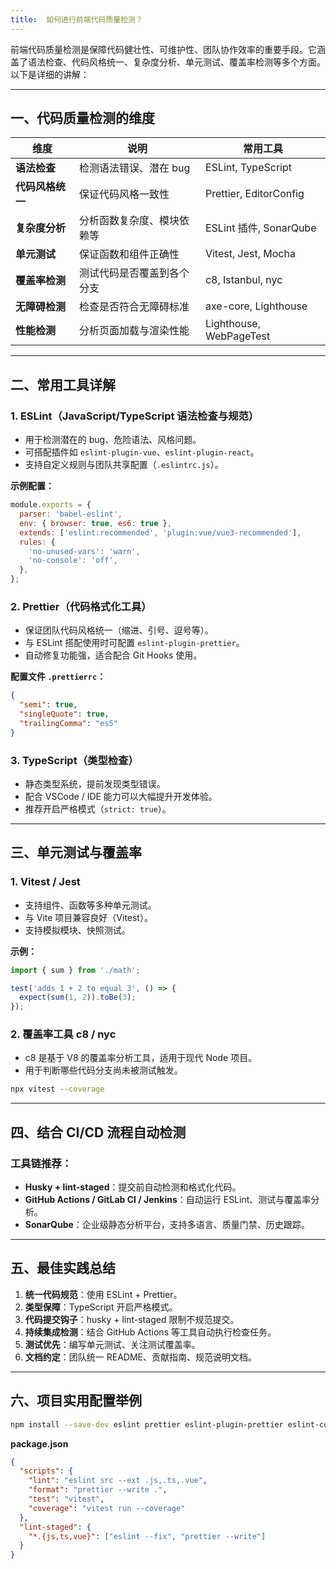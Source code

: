 ```yaml
---
title: 	如何进行前端代码质量检测？
---
```


前端代码质量检测是保障代码健壮性、可维护性、团队协作效率的重要手段。它涵盖了语法检查、代码风格统一、复杂度分析、单元测试、覆盖率检测等多个方面。以下是详细的讲解：

---

## 一、代码质量检测的维度

| 维度         | 说明            | 常用工具                    |
| ---------- | ------------- | ----------------------- |
| **语法检查**   | 检测语法错误、潜在 bug | ESLint, TypeScript      |
| **代码风格统一** | 保证代码风格一致性     | Prettier, EditorConfig  |
| **复杂度分析**  | 分析函数复杂度、模块依赖等 | ESLint 插件, SonarQube    |
| **单元测试**   | 保证函数和组件正确性    | Vitest, Jest, Mocha     |
| **覆盖率检测**  | 测试代码是否覆盖到各个分支 | c8, Istanbul, nyc       |
| **无障碍检测**  | 检查是否符合无障碍标准   | axe-core, Lighthouse    |
| **性能检测**   | 分析页面加载与渲染性能   | Lighthouse, WebPageTest |

---

## 二、常用工具详解

### 1. **ESLint**（JavaScript/TypeScript 语法检查与规范）

* 用于检测潜在的 bug、危险语法、风格问题。
* 可搭配插件如 `eslint-plugin-vue`、`eslint-plugin-react`。
* 支持自定义规则与团队共享配置（`.eslintrc.js`）。

**示例配置：**

```js
module.exports = {
  parser: 'babel-eslint',
  env: { browser: true, es6: true },
  extends: ['eslint:recommended', 'plugin:vue/vue3-recommended'],
  rules: {
    'no-unused-vars': 'warn',
    'no-console': 'off',
  },
};
```

### 2. **Prettier**（代码格式化工具）

* 保证团队代码风格统一（缩进、引号、逗号等）。
* 与 ESLint 搭配使用时可配置 `eslint-plugin-prettier`。
* 自动修复功能强，适合配合 Git Hooks 使用。

**配置文件 `.prettierrc`：**

```json
{
  "semi": true,
  "singleQuote": true,
  "trailingComma": "es5"
}
```

### 3. **TypeScript**（类型检查）

* 静态类型系统，提前发现类型错误。
* 配合 VSCode / IDE 能力可以大幅提升开发体验。
* 推荐开启严格模式（`strict: true`）。

---

## 三、单元测试与覆盖率

### 1. **Vitest / Jest**

* 支持组件、函数等多种单元测试。
* 与 Vite 项目兼容良好（Vitest）。
* 支持模拟模块、快照测试。

**示例：**

```ts
import { sum } from './math';

test('adds 1 + 2 to equal 3', () => {
  expect(sum(1, 2)).toBe(3);
});
```

### 2. **覆盖率工具 c8 / nyc**

* c8 是基于 V8 的覆盖率分析工具，适用于现代 Node 项目。
* 用于判断哪些代码分支尚未被测试触发。

```bash
npx vitest --coverage
```

---

## 四、结合 CI/CD 流程自动检测

### 工具链推荐：

* **Husky + lint-staged**：提交前自动检测和格式化代码。
* **GitHub Actions / GitLab CI / Jenkins**：自动运行 ESLint、测试与覆盖率分析。
* **SonarQube**：企业级静态分析平台，支持多语言、质量门禁、历史跟踪。

---

## 五、最佳实践总结

1. **统一代码规范**：使用 ESLint + Prettier。
2. **类型保障**：TypeScript 开启严格模式。
3. **代码提交钩子**：husky + lint-staged 限制不规范提交。
4. **持续集成检测**：结合 GitHub Actions 等工具自动执行检查任务。
5. **测试优先**：编写单元测试、关注测试覆盖率。
6. **文档约定**：团队统一 README、贡献指南、规范说明文档。

---

## 六、项目实用配置举例

```bash
npm install --save-dev eslint prettier eslint-plugin-prettier eslint-config-prettier husky lint-staged vitest c8
```

**package.json**

```json
{
  "scripts": {
    "lint": "eslint src --ext .js,.ts,.vue",
    "format": "prettier --write .",
    "test": "vitest",
    "coverage": "vitest run --coverage"
  },
  "lint-staged": {
    "*.{js,ts,vue}": ["eslint --fix", "prettier --write"]
  }
}
```

